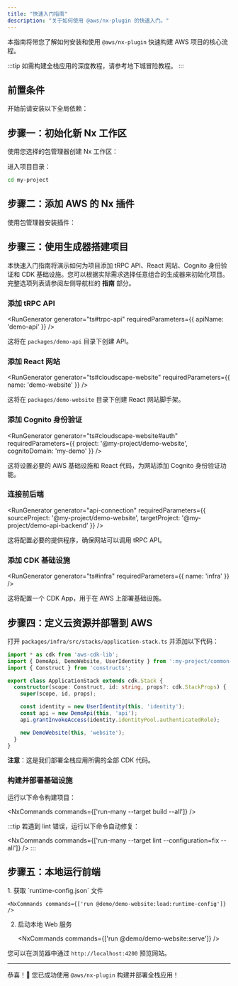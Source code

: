 ```yaml
---
title: "快速入门指南"
description: "关于如何使用 @aws/nx-plugin 的快速入门。"
---
```





本指南将带您了解如何安装和使用 `@aws/nx-plugin` 快速构建 AWS 项目的核心流程。

:::tip
如需构建全栈应用的深度教程，请参考<Link path="get_started/tutorials/dungeon-game/overview">地下城冒险教程</Link>。
:::

## 前置条件

开始前请安装以下全局依赖：

<Snippet name="prerequisites" />

## 步骤一：初始化新 Nx 工作区

使用您选择的包管理器创建 Nx 工作区：

<CreateNxWorkspaceCommand workspace="my-project" />

进入项目目录：

```sh
cd my-project
```

## 步骤二：添加 AWS 的 Nx 插件

使用包管理器安装插件：

<InstallCommand dev pkg="@aws/nx-plugin" />

## 步骤三：使用生成器搭建项目

本快速入门指南将演示如何为项目添加 tRPC API、React 网站、Cognito 身份验证和 CDK 基础设施。您可以根据实际需求选择任意组合的生成器来初始化项目。完整选项列表请参阅左侧导航栏的 __指南__ 部分。

### 添加 tRPC API

<RunGenerator generator="ts#trpc-api" requiredParameters={{ apiName: 'demo-api' }} />

这将在 `packages/demo-api` 目录下创建 API。

### 添加 React 网站

<RunGenerator generator="ts#cloudscape-website" requiredParameters={{ name: 'demo-website' }} />

这将在 `packages/demo-website` 目录下创建 React 网站脚手架。

### 添加 Cognito 身份验证

<RunGenerator generator="ts#cloudscape-website#auth" requiredParameters={{ project: '@my-project/demo-website', cognitoDomain: 'my-demo' }} />

这将设置必要的 AWS 基础设施和 React 代码，为网站添加 Cognito 身份验证功能。

### 连接前后端

<RunGenerator generator="api-connection" requiredParameters={{ sourceProject: '@my-project/demo-website', targetProject: '@my-project/demo-api-backend' }} />

这将配置必要的提供程序，确保网站可以调用 tRPC API。

### 添加 CDK 基础设施

<RunGenerator generator="ts#infra" requiredParameters={{ name: 'infra' }} />

这将配置一个 CDK App，用于在 AWS 上部署基础设施。

## 步骤四：定义云资源并部署到 AWS

打开 `packages/infra/src/stacks/application-stack.ts` 并添加以下代码：

```typescript
import * as cdk from 'aws-cdk-lib';
import { DemoApi, DemoWebsite, UserIdentity } from ':my-project/common-constructs';
import { Construct } from 'constructs';

export class ApplicationStack extends cdk.Stack {
  constructor(scope: Construct, id: string, props?: cdk.StackProps) {
    super(scope, id, props);

    const identity = new UserIdentity(this, 'identity');
    const api = new DemoApi(this, 'api');
    api.grantInvokeAccess(identity.identityPool.authenticatedRole);

    new DemoWebsite(this, 'website');
  }
}
```
__注意__：这是我们部署全栈应用所需的全部 CDK 代码。

### 构建并部署基础设施

运行以下命令构建项目：

<NxCommands commands={['run-many --target build --all']} />

:::tip
若遇到 lint 错误，运行以下命令自动修复：

<NxCommands commands={['run-many --target lint --configuration=fix --all']} />
:::

## 步骤五：本地运行前端

<Steps>
1. 获取 `runtime-config.json` 文件

    <NxCommands commands={['run @demo/demo-website:load:runtime-config']} />

2. 启动本地 Web 服务

    <NxCommands commands={['run @demo/demo-website:serve']} />
</Steps>

您可以在浏览器中通过 `http://localhost:4200` 预览网站。

---

恭喜！🎉 您已成功使用 `@aws/nx-plugin` 构建并部署全栈应用！